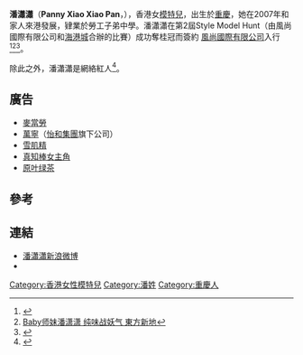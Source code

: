 {{藝人
| 姓名 = 潘瀟瀟
| 類型 = 模特兒
| 圖片 = 
| 圖片尺寸 = 
| 圖片簡介 = 
| 原名 = 
| 外文名 =
| 外文 = 
| 羅馬拼音 = 
| 英文名 = Panny Pan 
| 綽號 = Panny
| 國籍 = {{CNHK}}
| 籍貫 = 
| 出生日期 = {{birth date and age|1990|10|30}}
| 出生地點 ={{CHN}}[[重慶|重慶]] 
| 逝世日期 =  
| 逝世地點 = 
| 職業 = 模特兒
| 語言 = 廣東話、英語、普通話
| 教育程度 = 中學
| 配偶 = 
| 出道日期 = 
| 代表作 = 
| 活躍年代 = 
| 經紀公司 = [[STYLE_International_Management|STYLE International Management]]
| 網站 = 
| 相關團體 = 
| 電視節目 = 
}}

'''潘瀟瀟'''（'''Panny Xiao Xiao Pan'''，{{bd|1990年|10月30日|||P潘}}），香港女[[模特兒|模特兒]]，出生於[[重慶|重慶]]，她在2007年和家人來港發展，肄業於勞工子弟中學。潘瀟瀟在第2屆Style Model Hunt（由風尚國際有限公司和[[海港城|海港城]]合辦的比賽）成功奪桂冠而簽約 [[STYLE_International_Management|風尚國際有限公司]]入行<REF>
{{Cite web |url=http://the-sun.on.cc/cnt/entertainment/20101116/00470_030.html |title=陪Baby氹仔楊汀叮返港交戲 太陽報 |access-date=2011-07-26 |archive-date=2020-10-17 |archive-url=https://web.archive.org/web/20201017102634/http://the-sun.on.cc/cnt/entertainment/20101116/00470_030.html |dead-url=no }}
</REF><REF>[http://www.xuan.com.my/EditorPick/Article?DocId=840ab0a8-7b03-41cf-8f35-af5ca6eff272 Baby师妹潘潇潇 纯味战妖气 東方新地]</REF><REF>
{{Cite web |url=http://news.singtao.ca/toronto/2012-12-25/entertainment1356416182d4264484.html |title=Baby4師妹爭餘文樂 進軍娛圈目標一致 |access-date=2018-08-01 |archive-url=https://web.archive.org/web/20180801190105/http://news.singtao.ca/toronto/2012-12-25/entertainment1356416182d4264484.html |archive-date=2018-08-01 |dead-url=yes }}
</REF>。

除此之外，潘瀟瀟是網絡紅人<REF>
{{Cite web |url=https://www.bilibili.com/video/av24779745/ |title=潘潇潇Panny学化妆后新入手且爱用实用的彩妆单品 |access-date=2018-08-01 |archive-date=2018-08-01 |archive-url=https://web.archive.org/web/20180801155207/https://www.bilibili.com/video/av24779745/ |dead-url=no }}
</REF>。

== 廣告 ==
* [[麥當勞|麥當勞]]
* [[萬寧_(零售商)|萬寧]]（[[怡和集團|怡和集團]]旗下公司）
* [[雪肌精|雪肌精]]
* [[真知棒女主角|真知棒女主角]]
* [[原叶绿茶|原叶绿茶]]

== 參考 ==
{{REFLIST}}


==連結==
* [http://weibo.com/pannypan 潘瀟瀟新浪微博] {{Wayback|url=http://weibo.com/pannypan |date=20121217041652 }}
* {{instagram|pannypun}}


[[Category:香港女性模特兒|Category:香港女性模特兒]]
[[Category:潘姓|Category:潘姓]]
[[Category:重慶人|Category:重慶人]]